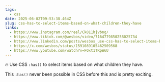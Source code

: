 ```yaml
---
tags:
  - css
date: 2025-06-02T09:53:38.464Z
slug: css-has-to-select-items-based-on-what-children-they-have
links:
  - https://www.instagram.com/reel/Ck011hjvbng/
  - https://www.tiktok.com/@wesbos/video/7164779850258025734
  - https://www.linkedin.com/posts/wesbos_use-css-has-to-select-items-based-on-what-activity-6996857216347619328-TanE/
  - https://x.com/wesbos/status/1591089105462509568
  - https://www.youtube.com/watch?v=FOxt1TRpW6U
---
```


🔥 Use CSS `:has()` to select items based on what children they have.

This `:has()` never been possible in CSS before this and is pretty exciting.
